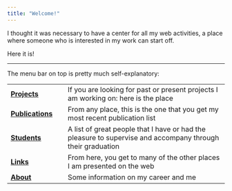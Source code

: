 ```yaml
---
title: "Welcome!"
---
```


I thought it was necessary to have a center for all my web activities, a place where someone who is interested in my work can start off.

Here it is!

------------------------------------------------------------------------

The menu bar on top is pretty much self-explanatory:

|                                       |                                                                                                            |
|---------------------------------------|------------------------------------------------------------------------------------------------------------|
| [**Projects**](projects.html)         | If you are looking for past or present projects I am working on: here is the place                         |
| [**Publications**](publications.html) | From any place, this is the one that you get my most recent publication list                               |
| [**Students**](students.html)         | A list of great people that I have or had the pleasure to supervise and accompany through their graduation |
| [**Links**](links.html)               | From here, you get to many of the other places I am presented on the web                                   |
| [**About**](about.html)               | Some information on my career and me                                                                       |
